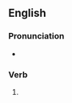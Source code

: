 ==English==

===Pronunciation===
* {{rhymes|en|aʊst|s=1}}

===Verb===
{{head|en|verb form}}

# {{en-past of|douse}}